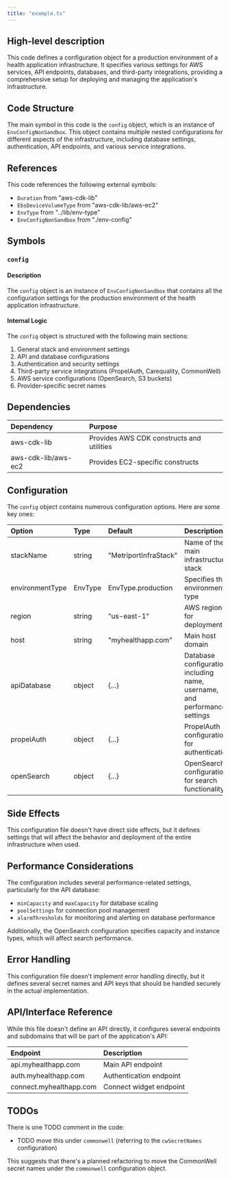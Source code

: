 ```yaml
---
title: "example.ts"
---
```


## High-level description
This code defines a configuration object for a production environment of a health application infrastructure. It specifies various settings for AWS services, API endpoints, databases, and third-party integrations, providing a comprehensive setup for deploying and managing the application's infrastructure.

## Code Structure
The main symbol in this code is the `config` object, which is an instance of `EnvConfigNonSandbox`. This object contains multiple nested configurations for different aspects of the infrastructure, including database settings, authentication, API endpoints, and various service integrations.

## References
This code references the following external symbols:
- `Duration` from "aws-cdk-lib"
- `EbsDeviceVolumeType` from "aws-cdk-lib/aws-ec2"
- `EnvType` from "../lib/env-type"
- `EnvConfigNonSandbox` from "./env-config"

## Symbols

### `config`
#### Description
The `config` object is an instance of `EnvConfigNonSandbox` that contains all the configuration settings for the production environment of the health application infrastructure.

#### Internal Logic
The `config` object is structured with the following main sections:
1. General stack and environment settings
2. API and database configurations
3. Authentication and security settings
4. Third-party service integrations (PropelAuth, Carequality, CommonWell)
5. AWS service configurations (OpenSearch, S3 buckets)
6. Provider-specific secret names

## Dependencies
| Dependency | Purpose |
|:-----------|:--------|
| aws-cdk-lib | Provides AWS CDK constructs and utilities |
| aws-cdk-lib/aws-ec2 | Provides EC2-specific constructs |

## Configuration
The `config` object contains numerous configuration options. Here are some key ones:

| Option | Type | Default | Description |
|:-------|:-----|:--------|:------------|
| stackName | string | "MetriportInfraStack" | Name of the main infrastructure stack |
| environmentType | EnvType | EnvType.production | Specifies the environment type |
| region | string | "us-east-1" | AWS region for deployment |
| host | string | "myhealthapp.com" | Main host domain |
| apiDatabase | object | {...} | Database configuration including name, username, and performance settings |
| propelAuth | object | {...} | PropelAuth configuration for authentication |
| openSearch | object | {...} | OpenSearch configuration for search functionality |

## Side Effects
This configuration file doesn't have direct side effects, but it defines settings that will affect the behavior and deployment of the entire infrastructure when used.

## Performance Considerations
The configuration includes several performance-related settings, particularly for the API database:
- `minCapacity` and `maxCapacity` for database scaling
- `poolSettings` for connection pool management
- `alarmThresholds` for monitoring and alerting on database performance

Additionally, the OpenSearch configuration specifies capacity and instance types, which will affect search performance.

## Error Handling
This configuration file doesn't implement error handling directly, but it defines several secret names and API keys that should be handled securely in the actual implementation.

## API/Interface Reference
While this file doesn't define an API directly, it configures several endpoints and subdomains that will be part of the application's API:

| Endpoint | Description |
|:---------|:------------|
| api.myhealthapp.com | Main API endpoint |
| auth.myhealthapp.com | Authentication endpoint |
| connect.myhealthapp.com | Connect widget endpoint |

## TODOs
There is one TODO comment in the code:
- TODO move this under `commonwell` (referring to the `cwSecretNames` configuration)

This suggests that there's a planned refactoring to move the CommonWell secret names under the `commonwell` configuration object.